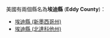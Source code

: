 美國有兩個縣名為'''埃迪縣''' ('''Eddy County''')：
* [[埃迪縣_(新墨西哥州)|埃迪縣 (新墨西哥州)]]
* [[埃迪縣_(北達科他州)|埃迪縣 (北達科他州)]]
{{disambig|A埃迪縣|Cat=三字县名消歧义}}